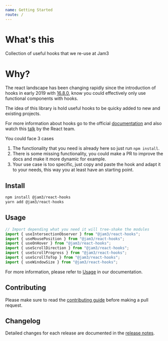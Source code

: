 ```yaml
---
name: Getting Started
route: /
---
```


# What's this

Collection of useful hooks that we re-use at Jam3

# Why?

The react landscape has been changing rapidly since the introduction of hooks in early 2019 with [16.8.0](https://github.com/facebook/react/blob/master/CHANGELOG.md#1680-february-6-2019),
know you could effectively only use functional components with hooks.

The idea of this library is hold useful hooks to be quicky added to new and existing projects.

For more information about hooks go to the official [documentation](https://reactjs.org/docs/hooks-intro.html)
and also watch this [talk](https://www.youtube.com/watch?v=dpw9EHDh2bM) by the React team.

You could face 3 cases

1. The functionality that you need is already here so just run `npm install`.
2. There is some missing functionality, you could make a PR to improve the docs and make it more dynamic for example.
3. Your use case is too specific, just copy and paste the hook and adapt it to your needs, this way you at least have an starting point.

## Install

```bash
npm install @jam3/react-hooks
yarn add @jam3/react-hooks
```

## Usage

```jsx
// Import depending what you need it will tree-shake the modules
import { useIntersectionObserver } from "@jam3/react-hooks";
import { useMousePosition } from "@jam3/react-hooks";
import { useOnHover } from "@jam3/react-hooks";
import { useScrollDirection } from "@jam3/react-hooks";
import { useScrollProgress } from "@jam3/react-hooks";
import { useScrollToTop } from "@jam3/react-hooks";
import { useWindowSize } from "@jam3/react-hooks";
```

For more information, please refer to [Usage](https://jam3-react-hooks.netlify.com) in our documentation.

## Contributing

Please make sure to read the [contributing guide](CONTRIBUTING.md) before making a pull request.

## Changelog

Detailed changes for each release are documented in the [release notes](CHANGELOG.md).
